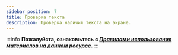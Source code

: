 ```yaml
---
sidebar_position: 7
title: Проверка текста 
description: Проверка наличия текста на экране.
---
```

:::info **Пожалуйста, ознакомьтесь с [*Правилами использования материалов на данном ресурсе*](../../Disclaimer).**
:::


<Redirect to="/ZennoDroid/Android/ProLite/Text_Checker" />